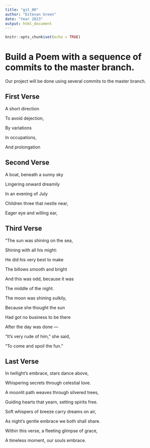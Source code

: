 ```yaml
---
title: "git_00"
author: "Estevan Green"
date: "Year 2023"
output: html_document
---
```


```r
knitr::opts_chunk$set(echo = TRUE)
```
# Build a Poem with a sequence of commits to the master branch.
Our project will be done using several commits to the master branch.
<!-- Do not modify or change any text in "!--" bracketed areas such as this --- these are instructions to
you, if you change any of this the git program will notice it and compromise your git merging strategy !-->

## First Verse 
<!--Put the first five lines of a poem by Lewis Carrol in this section!-->
A short direction

To avoid dejection,

By variations

In occupations, 

And prolongation 

## Second Verse
<!--Put the first five lines of a poem by Robert Frost here!-->
A boat, beneath a sunny sky

Lingering onward dreamily

In an evening of July

Children three that nestle near,

Eager eye and willing ear,

## Third Verse
<!--Put the first two verses of The Walrus and the Carpenter here!-->
"The sun was shining on the sea,

Shining with all his might:

He did his very best to make

The billows smooth and bright 

And this was odd, because it was

 The middle of the night.

The moon was shining sulkily,

Because she thought the sun

Had got no business to be there

After the day was done —

"It's very rude of him," she said,

"To come and spoil the fun."

## Last Verse
<!--Put a short poem of your choice 8-20 lines,here!-->
In twilight's embrace, stars dance above,

Whispering secrets through celestial love.

A moonlit path weaves through silvered trees,

Guiding hearts that yearn, setting spirits free.

Soft whispers of breeze carry dreams on air,

As night's gentle embrace we both shall share.

Within this verse, a fleeting glimpse of grace,

A timeless moment, our souls embrace.

